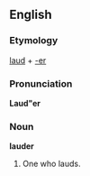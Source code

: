 ==English==

===Etymology===
[[laud]] + [[-er]]

===Pronunciation===
'''Laud"er'''

===Noun===
'''lauder'''

#One who lauds.